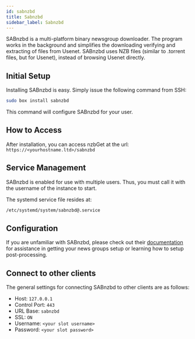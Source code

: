 ```yaml
---
id: sabnzbd
title: Sabnzbd
sidebar_label: Sabnzbd
---
```


SABnzbd is a multi-platform binary newsgroup downloader. The program works in the background and simplifies the downloading verifying and extracting of files from Usenet. SABnzbd uses NZB files (similar to .torrent files, but for Usenet), instead of browsing Usenet directly.

## Initial Setup

Installing SABnzbd is easy. Simply issue the following command from SSH:

```bash main
sudo box install sabnzbd
```

This command will configure SABnzbd for your user.

## How to Access

After installation, you can access nzbGet at the url: `https://<yourhostname.ltd>/sabnzbd`

## Service Management

SABnzbd is enabled for use with multiple users. Thus, you must call it with the username of the instance to start.

The systemd service file resides at:

```bash main
/etc/systemd/system/sabnzbd@.service
```


<SystemdTabs service="sabnzbd@<username>"/>

## Configuration

If you are unfamiliar with SABnzbd, please check out their [documentation](https://sabnzbd.org/wiki/) for assistance in getting your news groups setup or learning how to setup post-processing.

## Connect to other clients

The general settings for connecting SABnzbd to other clients are as follows:

- Host: `127.0.0.1`
- Control Port: `443`
- URL Base: `sabnzbd`
- SSL: `ON`
- Username: `<your slot username>`
- Password: `<your slot password>`

